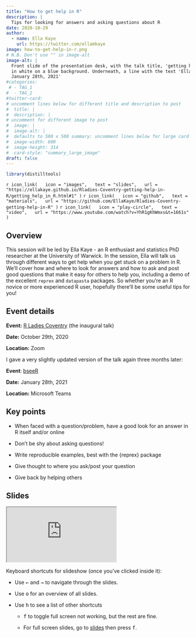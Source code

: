 ```yaml
---
title: "How to get help in R"
description: |
  Tips for looking for answers and asking questions about R
date: 2020-10-29
author: 
  - name: Ella Kaye
    url: https://twitter.com/ellamkaye
image: how-to-get-help-in-r.png
# N.B. Don't use "" in image-alt
image-alt: |
  Front slide of the presentation desk, with the talk title, 'getting help in R'
  in white on a blue background. Underneath, a line with the text 'Ella Kaye | bseeR | 
  January 28th, 2021'
#categories:
 # - TAG_1
#  - TAG_2
#twitter-card: 
# uncomment lines below for different title and description to post
#  title: |
#  description: |
# uncomment for different image to post
#  image: |
#  image-alt: |
#  defaults to 500 x 500 summary: uncomment lines below for large card
#  image-width: 600 
#  image-height: 314
#  card-style: "summary_large_image" 
draft: false
---
```


```r
library(distilltools)
```

`r icon_link(
  icon = "images",
  text = "slides",
  url = "https://ellakaye.github.io/Rladies-Coventry-getting-help-in-R/getting_help_in_R.html#1"
)`
`r icon_link(
  icon = "github",
  text = "materials",
  url = "https://github.com/EllaKaye/Rladies-Coventry-getting-help-in-R"
)`
`r icon_link(
  icon = "play-circle",
  text = "video",
  url = "https://www.youtube.com/watch?v=YhR1gKhWmxs&t=1661s"
)`

## Overview 

This session will be led by Ella Kaye - an R enthusiast and statistics PhD researcher at the University of Warwick. In the session, Ella will talk us through different ways to get help when you get stuck on a problem in R. We’ll cover how and where to look for answers and how to ask and post good questions that make it easy for others to help you, including a demo of the excellent `reprex` and `datapasta` packages. So whether you’re an R novice or more experienced R user, hopefully there’ll be some useful tips for you!

## Event details

**Event:** [R Ladies Coventry](https://www.meetup.com/rladies-coventry/events/273429872/) (the inaugural talk)

**Date:** October 29th, 2020 

**Location:** Zoom

I gave a very slightly updated version of the talk again three months later:

**Event**: [bseeR](https://www.ellenwebborn.com/rusergroup/)

**Date:** January 28th, 2021

**Location:** Microsoft Teams

## Key points

- When faced with a question/problem, have a good look for an answer in R itself and/or online

- Don't be shy about asking questions!

- Write reproducible examples, best with the {reprex} package

- Give thought to where you ask/post your question

- Give back by helping others


## Slides

<iframe class="slide-deck-4-3" src="https://ellakaye.github.io/Rladies-Coventry-getting-help-in-R/getting_help_in_R.html#1" title="Getting Help in R slides">
</iframe>

Keyboard shortcuts for slideshow (once you've clicked inside it):

- Use <kbd>←</kbd> and <kbd>→</kbd> to navigate through the slides.

- Use <kbd>o</kbd> for an overview of all slides.

- Use <kbd>h</kbd> to see a list of other shortcuts 
  
  - <kbd>f</kbd> to toggle full screen not working, but the rest are fine.
  
  - For full screen slides, go to [slides](https://ellakaye.github.io/Rladies-Coventry-getting-help-in-R/getting_help_in_R.html) then press <kbd>f</kbd>.